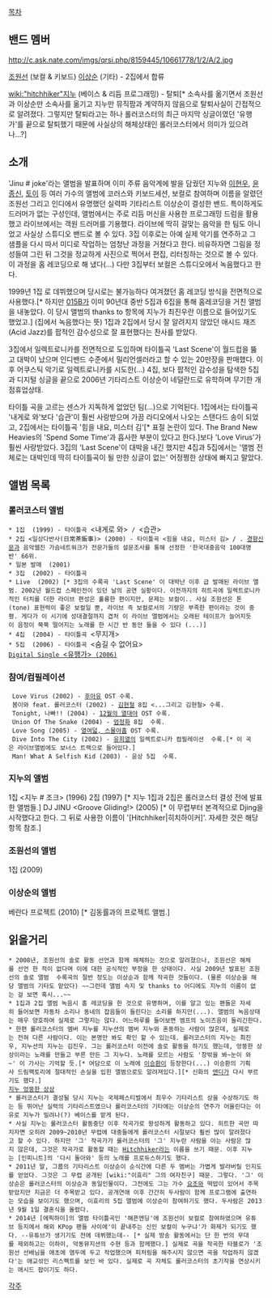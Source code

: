 [[목차]]


== 밴드 멤버 == 
http://c.ask.nate.com/imgs/qrsi.php/8159445/10661778/1/2/A/2.jpg

[[조원선]] (보컬 & 키보드)
[[이상순]] (기타) - 2집에서 합류

[[wiki:"hitchhiker"지누]] (베이스 & 리듬 프로그래밍) - 탈퇴[* 소속사를 옮기면서 조원선과 이상순만 소속사를 옮기고 지누만 뮤직팜과 계약하지 않음으로 탈퇴사실이 간접적으로 알려졌다. 그렇지만 탈퇴라고는 하나 롤러코스터의 최근 마지막 싱글이였던 '유행가'를 끝으로 탈퇴했기 때문에 사실상의 해체상태인 롤러코스터에서 의미가 있으려나...?]

== 소개 ==
'Jinu # joke'라는 앨범을 발표하며 이미 주류 음악계에 발을 담궜던 지누와 [[이현우]], [[윤종신]], [[토이]] 등 여러 가수의 앨범에 코러스와 키보드세션, 보컬로 참여하며 이름을 알렸던 조원선 그리고 인디에서 유명했던 실력파 기타리스트 이상순이 결성한 밴드. 특이하게도 드러머가 없는 구성인데, 앨범에서는 주로 리듬 머신을 사용한 프로그래밍 드럼을 활용했고 라이브에서는 객원 드러머를 기용했다. 라이브에 딱히 걸맞는 음악을 한 팀도 아니었고 사실상 스튜디오 밴드로 볼 수 있다. 3집 이후로는 아예 실제 악기를 연주하고 그 샘플을 다시 따서 미디로 작업하는 엄청난 과정을 거쳤다고 한다. 비유하자면 그림을 정성들여 그린 뒤 그것을 정교하게 사진으로 찍어서 편집, 리터칭하는 것으로 볼 수 있다. 이 과정을 홈 레코딩으로 해 냈다(...) 다만 3집부터 보컬은 스튜디오에서 녹음했다고 한다.

1999년 1집 <Roller Coaster> 로 데뷔했으며 당시로는 불가능하다 여겨졌던 홈 레코딩 방식을 전면적으로 사용했다.[* 하지만 [[015B]]가 이미 90년대 중반 5집과 6집을 통해 홈레코딩을 거친 앨범을 내놓았다. 이 당시 앨범의 thanks to 항목에 지누가 최진우란 이름으로 들어있기도 했었고.] (집에서 녹음했다는 뜻) 1집과 2집에서 당시 잘 알려지지 않았던 애시드 재즈(Acid Jazz)를 팝적인 감수성으로 잘 표현했다는 찬사를 받았다. 

3집에서 일렉트로니카를 전면적으로 도입하며 타이틀곡 'Last Scene'이 월드컵을 뚫고 대박이 났으며 인디밴드 수준에서 밀리언셀러라고 할 수 있는 20만장을 판매했다. 이후 어쿠스틱 악기로 일렉트로니카를 시도한(...) 4집, 보다 팝적인 감수성을 탐색한 5집과 디지털 싱글을 끝으로 2006년 기타리스트 이상순이 네덜란드로 유학하며 무기한 개점휴업상태. 

타이틀 곡을 고르는 센스가 지독하게 없었던 팀(...)으로 기억된다. 1집에서는 타이틀곡 '내게로 와'보다 '습관'이 훨씬 사랑받으며 가끔 라디오에서 나오는 스탠다드 송이 되었고, 2집에서는 타이틀곡 '힘을 내요, 미스터 김'[* 표절 논란이 있다. The Brand New Heavies의 'Spend Some Time'과 흡사한 부분이 있다고 한다.]보다 'Love Virus'가 훨씬 사랑받았다. 3집의 'Last Scene'이 대박을 내긴 했지만 4집과 5집에서는 '앨범 전체로는 대박인데 딱히 타이틀곡이 될 만한 싱글이 없는' 어정쩡한 상태에 빠지고 말았다.

== 앨범 목록 ==
=== 롤러코스터 앨범 ===
 * 1집 <Roller Coaster> (1999) - 타이틀곡 <내게로 와> / <습관>
 * 2집 <일상다반사(日常茶飯事)> (2000) - 타이틀곡 <힘을 내요, 미스터 김> / <Love Virus>. [[경향신문]]과 음악웹진 가슴네트워크가 전문가들의 설문조사를 통해 선정한 '한국대중음악 100대명반' 66위.
 * 일본 발매 <Come Closer> (2001)
 * 3집 <Absolute> (2002) - 타이틀곡 <Last Scene>
 * Live <Ride On Live> (2002) [* 3집의 수록곡 'Last Scene' 이 대박난 이후 급 발매된 라이브 앨범. 2002년 월드컵 스페인전이 있던 날의 공연 실황이다. 이전까지의 히트곡에 일렉트로니카적인 터치를 더한 라이브 편성은 훌륭한 편이지만, 문제는 보컬이.. 사실 조원선은 톤(tone) 표현력이 좋은 보컬일 뿐, 라이브 즉 보컬로서의 기량은 부족한 편이라는 것이 중평. 게다가 이 시기에 성대결절까지 겹처 이 라이브 앨범에서는 오래된 테이프가 늘어지듯이 음정이 쭉쭉 떨어지는 노래를 한 시간 반 동안 들을 수 있다 (...)]
 * 4집 <Sunsick> (2004) - 타이틀곡 <무지개>
 * 5집 <Triangle> (2006) - 타이틀곡 <숨길 수 없어요>
 [[유행가(노래)#s-2|Digital Single <유행가> (2006)]]

=== 참여/컴필레이션 ===
  Love Virus (2002) - [[후아유]] OST 수록.
  봄이와 feat. 롤러코스터 (2002) - [[김현철]] 8집 <...그리고 김현철> 수록.
  Tonight, 나빠!! (2004) - [[12월의 열대야]] OST 수록.
  Union Of The Snake (2004) - [[엄정화]] 8집 <Self Control> 수록.
  Love Song (2005) - [[열여덟, 스물아홉]] OST 수록.
  Dive Into The City (2002) - [[유희열]]의 일렉트로니카 컴필레이션 <A Walk Around The Corner> 수록.[* 이 곡은 라이브앨범에도 보너스 트랙으로 들어있다.]
  Man! What A Selfish Kid (2003) - 윤상 5집 <There Is A Man> 수록.
=== 지누의 앨범 ===
1집 <지누 # 조크> (1996)
2집 <Crossover> (1997) [* 지누 1집과 2집은 롤러코스터 결성 전에 발표한 앨범들.]
DJ JINU <Groove Gliding!> (2005) [* 이 무렵부터 본격적으로 Djing을 시작했다고 한다. 그 뒤로 사용한 이름이 '[Hitchhiker|히치하이커]'. 자세한 것은 해당 항목 참조.]
=== 조원선의 앨범 ===
1집 <Swallow> (2009)
=== 이상순의 앨범 ===
베란다 프로젝트 <Day Off> (2010) [* 김동률과의 프로젝트 앨범.]
== 읽을거리 ==
 * 2008년, 조원선의 솔로 활동 선언과 함께 해체하는 것으로 알려졌으나, 조원선은 해체를 선언 한 적이 없다며 이에 대한 공식적인 부정을 한 상태이다. 사실 2009년 발표된 조원선의 솔로 앨범 <Swallow> 수록곡의 절반 정도는 이상순과 함께 작곡한 것들이다. (물론 이상순을 해당 앨범의 기타도 맡았다) ~~그런데 앨범 속지 및 thanks to 어디에도 지누의 이름이 없는 걸 보면 혹시...~~
 * 1집과 2집 앨범 녹음시 홈 레코딩을 한 것으로 유명하며, 이를 알고 있는 팬들은 자세히 들어보면 자동차 소리나 동네의 잡음들이 들린다는 소리를 하지만(...). 앨범의 녹음상태는 매우 양호하여 실제로 그렇지는 않다. 어느하루를 들어보면 엠프의 노이즈음이 들리긴한다.
 * 한편 롤러코스터의 멤버 지누를 지누션의 멤버 지누와 혼동하는 사람이 많은데, 실제로는 전혀 다른 사람이다. 이는 본명만 봐도 확인 할 수 있는데. 롤러코스터의 지누는 최진우, 지누션의 지누는 김진우. 그는 롤러코스터 이전에 솔로 활동을 하기도 했는데, 엉뚱한 상상이라는 노래를 만들고 부른 만든 그 지누다. 노래를 모르는 사람도 '창밖을 봐~눈이 와~' 이 가사는 기억할 듯.[* 여담으로 이 노래에 [[이승환]]이 등장한다(...) 이승환의 기획사 드림팩토리에 절대적인 손실을 입힌 앨범으로도 알려져있다.][* 신화의 [[앤디(신화)|앤디]]가 다시 부르기도 했다.]
 [http://m.blog.naver.com/PostView.nhn?blogId=chengfan410&jumpingVid=C2BAD1E87FCEE07075B964BAEDD96BED6A22&logNo=150179537210 지누 엉뚱한 상상]
 * 롤러코스터가 결성될 당시 지누는 국제페스티벌에서 최우수 기타리스트 상을 수상하기도 하는 등 뛰어난 실력의 기타리스트였으나 롤러코스터의 기타에는 이상순의 연주가 어울린다는 이유로 지누가 밀려나(?) 베이스를 맡게 된다. 
 * 사실 지누는 롤러코스터 활동중단 이후 작곡가로 왕성하게 활동하고 있다. 히트한 곡만 따지자면 오히려 2009~2010년 무렵에 대중들에게 롤러코스터 시절보다 훨씬 많이 알려졌다고 할 수 있다. 하지만 '그' 작곡가가 롤러코스터의 '그' 지누란 사람을 아는 사람은 많지 않은데, 그것은 작곡가로 활동할 때는 [[Hitchhiker]]라는 이름을 쓰기 때문. 이후 지누는 [인피니트]의 '다시 돌아와' 등의 노래를 프로듀스하기도 했다.
 * 2011년 말, 그룹의 기타리스트 이상순이 순식간에 다른 두 멤버는 가볍게 발라버릴 인지도를 얻었다. 그것은 그 무렵 공개된 [wiki:"이효리" 그의 여자친구] 때문. 그렇다. '그' 이상순은 롤러코스터의 이상순과 동일인물이다. 그전에도 그는 가수 [[요조]]와 떡밥이 있어서 주목받았지만 지금은 더 주목받고 있다. 공개연애 이후 간간히 두사람이 함께 프로그램에 출연하는 모습을 보이기도 했으며, 이효리의 5집 앨범에 이상순이 참여하기도 했다. 두사람은 2013년 9월 1일 결혼식을 올렸다. 
 * 2014년 [에픽하이]의 앨범 타이틀곡인 '해픈엔딩'에 조원선이 보컬로 참여하였으며 유튜브 등지에서 해외 KPop 팬들 사이에'이 끝내주는 신인 보컬이 누구냐'가 화제가 되기도 했다. --유튜브가 생기기도 전에 데뷔했는데-- [* 실제 방송 활동에서는 단 한 번의 무대를 제외하고는 이하이, 악동뮤지션의 수현 등과 함께했다.] 실제로 곡을 작곡한 타블로가 '조원선 선배님을 애초에 염두에 두고 작업했으며 피처링을 해주시지 않으면 곡을 작업하지 않겠다'는 애교섞인 리스펙트를 보인 바 있다. 실제로 곡 자체도 롤러코스터의 초기작을 연상시키는 애시드 팝이기도 하다.

[[각주]]
